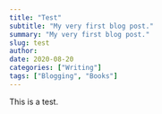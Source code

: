 ```yaml
---
title: "Test"
subtitle: "My very first blog post."
summary: "My very first blog post."
slug: test
author:
date: 2020-08-20
categories: ["Writing"]
tags: ["Blogging", "Books"]
---
```


This is a test.